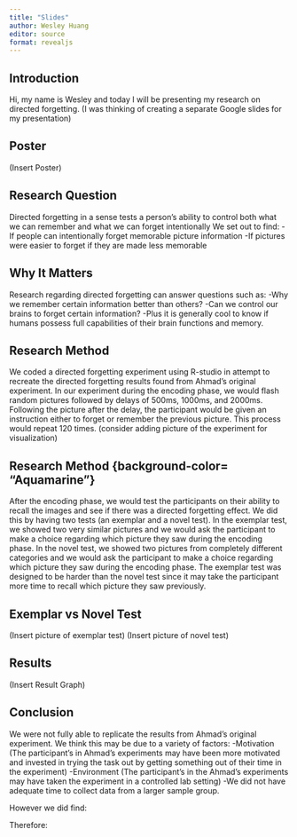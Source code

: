 ```yaml
---
title: "Slides"
author: Wesley Huang
editor: source
format: revealjs
---
```


## Introduction {background-color="Aquamarine"}
Hi, my name is Wesley and today I will be presenting my research on directed forgetting. 
(I was thinking of creating a separate Google slides for my presentation)

## Poster {background-color="Aquamarine"}
(Insert Poster)

## Research Question {background-color="Aquamarine"}
Directed forgetting in a sense tests a person's ability to control both what we can remember and what we can forget intentionally
We set out to find:
-If people can intentionally forget memorable picture information
-If pictures were easier to forget if they are made less memorable

## Why It Matters {background-color="Aquamarine"}
Research regarding directed forgetting can answer questions such as: 
-Why we remember certain information better than others?
-Can we control our brains to forget certain information?
-Plus it is generally cool to know if humans possess full capabilities of their brain functions and memory.

## Research Method {background-color="Aquamarine"}
We coded a directed forgetting experiment using R-studio in attempt to recreate the directed forgetting results found from Ahmad's original experiment. In our experiment during the encoding phase, we would flash random pictures followed by delays of 500ms, 1000ms, and 2000ms. Following the picture after the delay, the participant would be given an instruction either to forget or remember the previous picture. This process would repeat 120 times. 
(consider adding picture of the experiment for visualization)

## Research Method {background-color= "Aquamarine"}
After the encoding phase, we would test the participants on their ability to recall the images and see if there was a directed forgetting effect. We did this by having two tests (an exemplar and a novel test). In the exemplar test, we showed two very similar pictures and we would ask the participant to make a choice regarding which picture they saw during the encoding phase. In the novel test, we showed two pictures from completely different categories and we would ask the participant to make a choice regarding which picture they saw during the encoding phase. The exemplar test was designed to be harder than the novel test since it may take the participant more time to recall which picture they saw previously. 

## Exemplar vs Novel Test {background-color="Aquamarine"}
(Insert picture of exemplar test) 
(Insert picture of novel test)

## Results {background-color="Aquamarine"}
(Insert Result Graph)

## Conclusion {background-color="Aquamarine"}
We were not fully able to replicate the results from Ahmad's original experiment. We think this may be due to a variety of factors:
-Motivation (The participant's in Ahmad's experiments may have been more motivated and invested in trying the task out by getting something out of their time in the experiment)
-Environment (The participant's in the Ahmad's experiments may have taken the experiment in a controlled lab setting)
-We did not have adequate time to collect data from a larger sample group.

However we did find: 

Therefore: